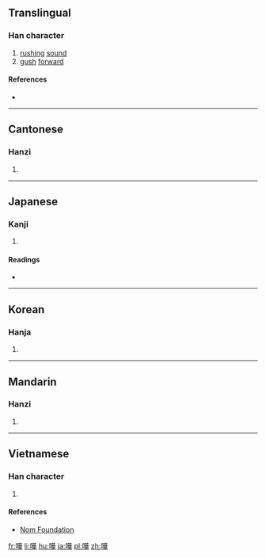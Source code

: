 {{also|哗|譁}}
==Translingual==

===Han character===
{{Han char|rn=30|rad=口|as=12|sn=15|four=6405<sub>4</sub>|canj=口廿一十 (RTMJ)|ids=⿰[[口]][[華]]}}

# [[rush]]ing [[sound]]
# [[gush]] [[forward]]

====References====
* {{Han ref|kx=0206.210|dkj=04235|hdz=10665.050|uh=5629|ud=22057|bh=BC4D|bd=48205}}

----

==Cantonese==

===Hanzi===
{{yue-hanzi|jyut=|y=wa1, wa4|sim=哗}}

# {{defn|lang=yue|sort=口12}}

----

==Japanese==

===Kanji===
{{ja-kanji|grade=n|rs=口12}}

# {{defn|lang=ja|sort=口12}}

====Readings====
* {{ja-readings|on=[[か]] (ka), [[け]] (ke)|kun=[[あきら]] (akira)}}

----

==Korean==

===Hanja===
{{ko-hanja|hangeul=화|rv=hwa|mr=hwa}}

# {{defn|lang=ko|sort=口12}}

----

==Mandarin==

===Hanzi===
{{cmn-hanzi|sim=哗|pin=[[huā]] ([[hua1]]), [[huá]] ([[hua2]])|wg=hua<sup>1</sup>, hua<sup>2</sup>}}

# {{defn|lang=cmn|sort=口12}}

----

==Vietnamese==

===Han character===
{{vi-hantu|[[hoa]]|rs=口12}}

# {{defn|lang=vi|sort=口12}}

====References====
*[http://nomfoundation.org/common/nom_details.php?codepoint=5629 Nom Foundation]

[[fr:嘩]]
[[li:嘩]]
[[hu:嘩]]
[[ja:嘩]]
[[pl:嘩]]
[[zh:嘩]]
